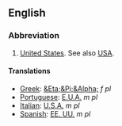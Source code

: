 ==English==

===Abbreviation===

#[[United States]].  See also [[USA]].

====Translations====

*[[Greek]]: [[&Eta;&Pi;&Alpha;]] ''f pl''
*[[Portuguese]]: [[E.U.A.]] ''m pl''
*[[Italian]]: [[U.S.A.]] ''m pl''
*[[Spanish]]: [[EE. UU.]] ''m pl''